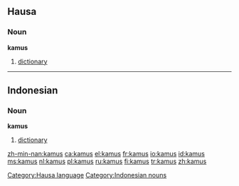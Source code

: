 ==Hausa==
===Noun===
'''kamus'''
# [[dictionary]]

[[Category:Hausa language]]

----

==Indonesian==
===Noun===
'''kamus'''
# [[dictionary]]

[[Category:Indonesian nouns]]

[[zh-min-nan:kamus]]
[[ca:kamus]]
[[el:kamus]]
[[fr:kamus]]
[[io:kamus]]
[[id:kamus]]
[[ms:kamus]]
[[nl:kamus]]
[[pl:kamus]]
[[ru:kamus]]
[[fi:kamus]]
[[tr:kamus]]
[[zh:kamus]]